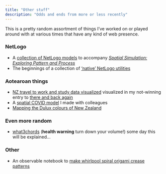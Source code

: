 ```yaml
---
title: "Other stuff"
description: "Odds and ends from more or less recently"
---
```


This is a pretty random assortment of things I've worked on or played around with at various times that have any kind of web presence.

### NetLogo
+ A [collection of NetLogo models](https://github.com/DOSull/model-zoo) to accompany [_Spatial Simulation: Exploring Pattern and Process_](http://www.wiley.com/WileyCDA/WileyTitle/productCd-1119970792.html)
+ The beginnings of a collection of ['native' NetLogo utilities](https://github.com/DOSull/netlogo-utils)

### Aotearoan things
+ [NZ travel to work and study data visualized](https://github.com/DOSull/commute-viewer) visualized in my not-winning entry to [there and back again](https://www.stats.govt.nz/2018-census/there-and-back-again-data-visualisation-competition)
+ A [spatial COVID model](https://github.com/DOSull/spatial-epi) I made with colleagues
+ [Mapping the Dulux colours of New Zealand](https://github.com/DOSull/dulux-colours-map)

### Even more random
+ [what3chords](https://github.com/DOSull/what3chords) (**health warning** turn down your volume!) some day this will be explained...  

### Other
+ An observable notebook to [make whirlpool spiral origami crease patterns](https://observablehq.com/@dosull/tomoko-fuse-spiral-crease-patterns)




